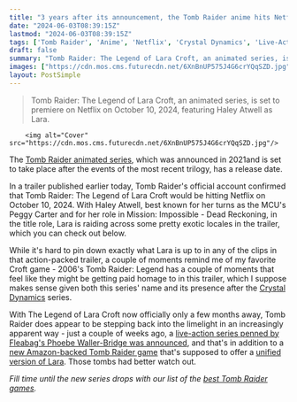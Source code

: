 ```yaml
---
title: "3 years after its announcement, the Tomb Raider anime hits Netflix in October, and its new trailer looks just like my favorite Lara Croft game"
date: "2024-06-03T08:39:15Z"
lastmod: "2024-06-03T08:39:15Z"
tags: ['Tomb Raider', 'Anime', 'Netflix', 'Crystal Dynamics', 'Live-Action', 'Phoebe Waller-Bridge', 'Amazon', 'Lara Croft', 'Action']
draft: false
summary: "Tomb Raider: The Legend of Lara Croft, an animated series, is set to premiere on Netflix on October 10, 2024, featuring Haley Atwell as Lara."
images: ["https://cdn.mos.cms.futurecdn.net/6XnBnUP575J4G6crYQqSZD.jpg"]
layout: PostSimple
---
```

> Tomb Raider: The Legend of Lara Croft, an animated series, is set to premiere on Netflix on October 10, 2024, featuring Haley Atwell as Lara.


        <img alt="Cover" src="https://cdn.mos.cms.futurecdn.net/6XnBnUP575J4G6crYQqSZD.jpg"/>
        
The [Tomb Raider animated series](https://www.gamesradar.com/tomb-raider-anime-series/), which was announced in 2021and is set to take place after the events of the most recent trilogy, has a release date.

In a trailer published earlier today, Tomb Raider's official account confirmed that Tomb Raider: The Legend of Lara Croft would be hitting Netflix on October 10, 2024. With Haley Atwell, best known for her turns as the MCU's Peggy Carter and for her role in Mission: Impossible - Dead Reckoning, in the title role, Lara is raiding across some pretty exotic locales in the trailer, which you can check out below.

While it's hard to pin down exactly what Lara is up to in any of the clips in that action-packed trailer, a couple of moments remind me of my favorite Croft game - 2006's Tomb Raider: Legend has a couple of moments that feel like they might be getting paid homage to in this trailer, which I suppose makes sense given both this series' name and its presence after the [Crystal Dynamics](https://www.gamesradar.com/tag/crystal-dynamics/) series.

With The Legend of Lara Croft now officially only a few months away, Tomb Raider does appear to be stepping back into the limelight in an increasingly apparent way - just a couple of weeks ago, a [live-action series penned by Fleabag's Phoebe Waller-Bridge was announced](https://www.gamesradar.com/entertainment/live-action-shows/new-live-action-tomb-raider-series-from-phoebe-waller-bridge-is-in-the-works/), and that's in addition to a [new Amazon-backed Tomb Raider game](https://www.gamesradar.com/amazon-is-publishing-the-next-tomb-raider-game-and-says-its-the-most-expansive-one-yet/) that's supposed to offer a [unified version of Lara](https://www.gamesradar.com/new-lara-croft-image-is-a-unified-vision-of-the-character-and-isnt-how-shell-look-in-future-tomb-raider-games/). Those tombs had better watch out.

*Fill time until the new series drops with our list of the *[<em>best Tomb Raider games</em>](https://www.gamesradar.com/best-tomb-raider-games/)*.*
        